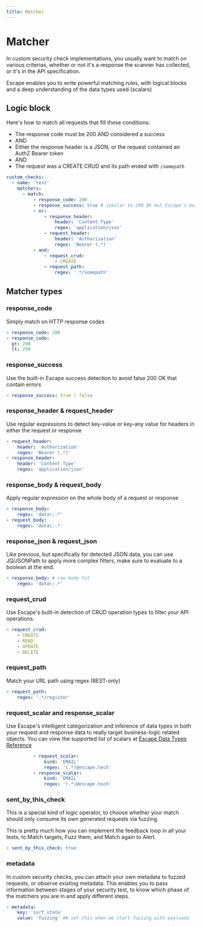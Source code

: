```yaml
---
title: Matcher
---
```


# Matcher

In custom security check implementations, you usually want to match on various criterias, whether or not it's a response the scanner has collected, or it's in the API specification.


Escape enables you to write powerful matching rules, with logical blocks and a deep understanding of the data types used (scalars)

## Logic block

Here's how to match all requests that fill these conditions:

- The response code must be 200 AND considered a success
- AND
- Either the response header is a JSON, or the request contained an AuthZ Bearer token
- AND
- The request was a CREATE CRUD and its path ended with `/somepath`

```yaml
custom_checks:
  - name: 'test'
    matchers:
      - match:
          - response_code: 200
          - response_success: true # similar to 200 OK but Escape's built-in detection can avoid the errors returned with 200
          - or:
              - response_header:
                  header: 'Content-Type'
                  regex: 'application/json'
              - request_header:
                  header: 'Authorization'
                  regex: 'Bearer (.*)'
          - and:
              - request_crud:
                  - CREATE
              - request_path:
                  regex: '.*/somepath'

```

## Matcher types

### response_code
Simply match on HTTP response codes
```yaml
- response_code: 200
- response_code:
  gt: 200
  lt: 299
```

### response_success
Use the built-in Escape success detection to avoid false 200 OK that contain errors
```yaml
- response_success: true | false
```

### response_header & request_header
Use regular expressions to detect key-value or key-any value for headers in either the request or response
```yaml
- request_header:
    header: 'Authorization'
    regex: 'Bearer (.*)'
- response_header:
    header: 'Content-Type'
    regex: 'application/json'
```

### response_body & request_body
Apply regular expression on the whole body of a request or response
```yaml
- response_body:
    regex: 'data\:.*'
- request_body:
    regex: 'data\:.*'
```

### response_json & request_json
Like previous, but specifically for detected JSON data, you can use JQ/JSONPath to apply more complex filters, make sure to evaluate to a boolean at the end.
```yaml
- response_body: # raw body txt
    regex: 'data\:.*'
```

### request_crud
Use Escape's built-in detection of CRUD operation types to filter your API operations.
```yaml
- request_crud:
    - CREATE
    - READ
    - UPDATE
    - DELETE
```

### request_path
Match your URL path using regex (REST-only)
```yaml
- request_path:
    regex: '.*/register'
```

### request_scalar and response_scalar
Use Escape's intelligent categorization and inference of data types in both your request and response data to really target business-logic related objects.
You can view the supported list of scalars at [Escape Data Types Reference](https://docs.escape.tech/advanced-usage/data-types-reference)
```yaml
          - request_scalar:
              kind: 'EMAIL'
              regex: '(.*)@escape.tech'
          - response_scalar:
              kind: 'EMAIL'
              regex: '(.*)@escape.tech'
```

### sent_by_this_check
This is a special kind of logic operator, to choose whether your match should only consume its own generated requests via fuzzing.

This is pretty much how you can implement the feedback loop in all your tests, to Match targets, Fuzz them, and Match again to Alert.

```yaml
- sent_by_this_check: true
```

### metadata
In custom security checks, you can attach your own metadata to fuzzed requests, or observe existing metadata.
This enables you to pass information between stages of your security test, to know which phase of the matchers you are in and apply different steps.

```yaml
- metadata:
    key: 'ssrf_state'
    value: 'fuzzing' ## set this when we start fuzzing with payloads
```

